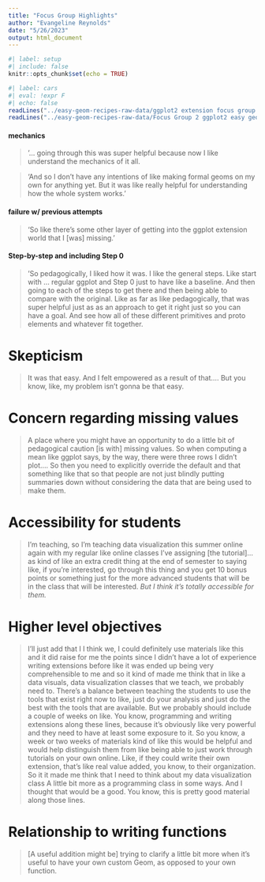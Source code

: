 ```yaml
---
title: "Focus Group Highlights"
author: "Evangeline Reynolds"
date: "5/26/2023"
output: html_document
---
```


```r
#| label: setup
#| include: false
knitr::opts_chunk$set(echo = TRUE)
```



```r
#| label: cars
#| eval: !expr F
#| echo: false
readLines("../easy-geom-recipes-raw-data/ggplot2 extension focus group 1.vtt")
readLines("../easy-geom-recipes-raw-data/Focus Group 2 ggplot2 easy geom recipes .vtt")
```



#### mechanics

> '... going through this was super helpful
because now I like understand the
mechanics of it all.

> 'And so I
don't have any intentions of
like making formal geoms on my
own for anything yet. But it was
like really helpful for
understanding how the whole
system works.'

#### failure w/ previous attempts

> 'So like there's some other layer of
getting into the ggplot
extension world that I [was]
missing.'


#### Step-by-step and including Step 0

> 'So pedagogically, I liked how it
was. I like the general
steps. Like start with ... regular
ggplot and Step 0 just to
have like a baseline. And then
going to each of the steps to
get there and then being able to
compare with the original. Like
as far as like pedagogically,
that was super helpful just as
as an approach to get it
right just so you can have a
goal.  And see how all of
these different primitives and
proto elements and whatever fit together.

# Skepticism

> It was that easy. And I felt
empowered as a result of that.... But you know, like, my problem isn't gonna be that easy.


# Concern regarding missing values

> A place where you might
have an opportunity to do a
little bit of pedagogical
caution [is with] missing
values. So when computing a mean
like ggplot says, by the way, there were three rows I didn't
plot.... So then you
need to explicitly override the
default and that something like
that so that people are not just
blindly putting summaries down
without considering the data
that are being used to make
them.


# Accessibility for students


>  I'm teaching, so I'm
teaching data visualization this
summer online again with my
regular like online classes I've
assigning [the tutorial]... as kind of like an extra
credit thing at the end of
semester to saying like, if
you're interested, go through
this thing and you get 10 bonus
points or something just for the
more advanced students that will
be in the class that will be
interested. 
*But I think it's totally accessible for them.*

# Higher level objectives 

> I'll just add that I I think we, I could definitely use materials
like this and it did raise for
me the points since I didn't
have a lot of experience writing
extensions before like it was
ended up being very
comprehensible to me and so it
kind of made me think that in
like a data visuals, data
visualization classes that we
teach, we probably need to.
There's a balance between
teaching the students to use the
tools that exist right now to
like, just do your analysis and
just do the best with the tools
that are available. But we
probably should include a couple
of weeks on like.
You know, programming and
writing extensions along these
lines, because it's obviously
like very powerful and they need
to have at least some exposure
to it. So you know, a week or
two weeks of materials kind of
like this would be helpful and
would help distinguish them from
like being able to just work
through tutorials on your own
online. Like, if they could
write their own extension,
that's like real value added,
you know, to their organization.
So it it made me think that I
need to think about my data
visualization class A little bit
more as a programming class in
some ways. And I thought that
would be a good.
You know, this is pretty good
material along those lines.

# Relationship to writing functions

> [A useful addition might be] trying to clarify a little bit
more when it's
useful to have
your own custom Geom, as
opposed to your own function.
